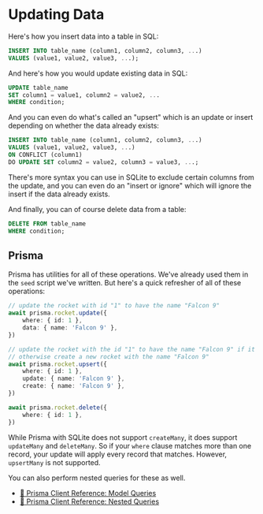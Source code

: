 # Updating Data

Here's how you insert data into a table in SQL:

```sql
INSERT INTO table_name (column1, column2, column3, ...)
VALUES (value1, value2, value3, ...);
```

And here's how you would update existing data in SQL:

```sql
UPDATE table_name
SET column1 = value1, column2 = value2, ...
WHERE condition;
```

And you can even do what's called an "upsert" which is an update or insert
depending on whether the data already exists:

```sql
INSERT INTO table_name (column1, column2, column3, ...)
VALUES (value1, value2, value3, ...)
ON CONFLICT (column1)
DO UPDATE SET column2 = value2, column3 = value3, ...;
```

There's more syntax you can use in SQLite to exclude certain columns from the
update, and you can even do an "insert or ignore" which will ignore the insert
if the data already exists.

And finally, you can of course delete data from a table:

```sql
DELETE FROM table_name
WHERE condition;
```

## Prisma

Prisma has utilities for all of these operations. We've already used them in the
`seed` script we've written. But here's a quick refresher of all of these
operations:

```ts
// update the rocket with id "1" to have the name "Falcon 9"
await prisma.rocket.update({
	where: { id: 1 },
	data: { name: 'Falcon 9' },
})

// update the rocket with the id "1" to have the name "Falcon 9" if it exists,
// otherwise create a new rocket with the name "Falcon 9"
await prisma.rocket.upsert({
	where: { id: 1 },
	update: { name: 'Falcon 9' },
	create: { name: 'Falcon 9' },
})

await prisma.rocket.delete({
	where: { id: 1 },
})
```

While Prisma with SQLite does not support `createMany`, it does support
`updateMany` and `deleteMany`. So if your `where` clause matches more than one
record, your update will apply every record that matches. However, `upsertMany`
is not supported.

You can also perform nested queries for these as well.

- [📜 Prisma Client Reference: Model Queries](https://www.prisma.io/docs/reference/api-reference/prisma-client-reference#model-queries)
- [📜 Prisma Client Reference: Nested Queries](https://www.prisma.io/docs/reference/api-reference/prisma-client-reference#nested-queries)
